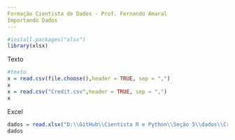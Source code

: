 ```yaml
---
Formação Cientista de Dados - Prof. Fernando Amaral
Importando Dados
---
```

```r
#install.packages("xlsx")
library(xlsx)
```
Texto
```r
#texto
x = read.csv(file.choose(),header = TRUE, sep = ",")
x
x = read.csv("Credit.csv",header = TRUE, sep = ",")
x
```
Excel
```r
dados = read.xlsx("D:\\GitHub\\Cientista R e Python\\Seção 5\\dados\\Credit.xlsx",sheetIndex = 1)
dados
```
